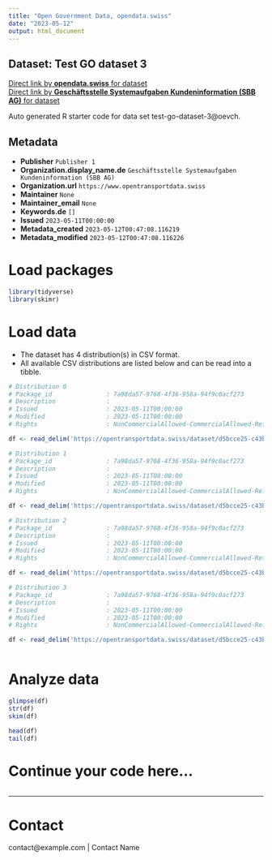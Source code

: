 ```yaml
---
title: "Open Government Data, opendata.swiss"
date: "2023-05-12"
output: html_document
---
```


## Dataset: Test GO dataset 3



[Direct link by **opendata.swiss** for dataset](https://opendata.swiss/de/dataset/test-go-dataset-3)<br>
[Direct link by **Geschäftsstelle Systemaufgaben Kundeninformation (SBB AG)** for dataset](https://opentransportdata.swiss/dataset/test-go-dataset-3)

Auto generated R starter code for data set test-go-dataset-3@oevch.

## Metadata

- **Publisher** `Publisher 1`
- **Organization.display_name.de** `Geschäftsstelle Systemaufgaben Kundeninformation (SBB AG)`
- **Organization.url** `https://www.opentransportdata.swiss`
- **Maintainer** `None`
- **Maintainer_email** `None`
- **Keywords.de** `[]`
- **Issued** `2023-05-11T00:00:00`
- **Metadata_created** `2023-05-12T00:47:08.116219`
- **Metadata_modified** `2023-05-12T00:47:08.116226`


# Load packages

```r

library(tidyverse)
library(skimr)

```

# Load data

-   The dataset has 4 distribution(s) in CSV format.
-   All available CSV distributions are listed below and can be read into a tibble.

```r

# Distribution 0
# Package_id               : 7a98da57-9768-4f36-958a-94f9c0acf273
# Description              : 
# Issued                   : 2023-05-11T00:00:00
# Modified                 : 2023-05-11T00:00:00
# Rights                   : NonCommercialAllowed-CommercialAllowed-ReferenceRequired

df <- read_delim('https://opentransportdata.swiss/dataset/d5bcce25-c43b-45e5-9d4f-c0a200df5db0/resource/c3c021a7-90e2-4999-a22a-cced61f9035b/download/future_timetable_business_organisation_versions_2023-05-11.csv')

# Distribution 1
# Package_id               : 7a98da57-9768-4f36-958a-94f9c0acf273
# Description              : 
# Issued                   : 2023-05-11T00:00:00
# Modified                 : 2023-05-11T00:00:00
# Rights                   : NonCommercialAllowed-CommercialAllowed-ReferenceRequired

df <- read_delim('https://opentransportdata.swiss/dataset/d5bcce25-c43b-45e5-9d4f-c0a200df5db0/resource/3edf8ffe-4873-44d5-869c-6c0f1e94999b/download/future_timetable_business_organisation_versions_2023-05-08.csv')

# Distribution 2
# Package_id               : 7a98da57-9768-4f36-958a-94f9c0acf273
# Description              : 
# Issued                   : 2023-05-11T00:00:00
# Modified                 : 2023-05-11T00:00:00
# Rights                   : NonCommercialAllowed-CommercialAllowed-ReferenceRequired

df <- read_delim('https://opentransportdata.swiss/dataset/d5bcce25-c43b-45e5-9d4f-c0a200df5db0/resource/36579755-c538-4220-86f0-ba0a06d9b878/download/future_timetable_business_organisation_versions_2023-05-10.csv')

# Distribution 3
# Package_id               : 7a98da57-9768-4f36-958a-94f9c0acf273
# Description              : 
# Issued                   : 2023-05-11T00:00:00
# Modified                 : 2023-05-11T00:00:00
# Rights                   : NonCommercialAllowed-CommercialAllowed-ReferenceRequired

df <- read_delim('https://opentransportdata.swiss/dataset/d5bcce25-c43b-45e5-9d4f-c0a200df5db0/resource/e38e0a5b-36d0-4f51-84ba-62a0b2872d81/download/future_timetable_business_organisation_versions_2023-05-09.csv')



```

# Analyze data

```r

glimpse(df)
str(df)
skim(df)

head(df)
tail(df)

```

# Continue your code here...

```r

```

------------------------------------------------------------------------

# Contact

contact@example.com | Contact Name

